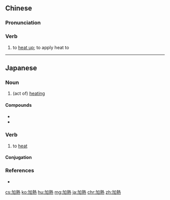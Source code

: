 {{also|加热}}
==Chinese==
{{zh-forms|s=加热}}

===Pronunciation===
{{zh-pron
|m=jiārè
|c=gaa1 jit6
|mn=qz,tp,xm:ka-lia̍t/kh:ka-jia̍t/zz:kee-jia̍t
|cat=v
}}

===Verb===
{{zh-verb}}

# to [[heat up]]; to apply heat to

{{zh-cat|Advanced}}

----

==Japanese==
{{ja-kanjitab|か|ねつ|yomi=on}}

===Noun===
{{ja-noun|かねつ}}

# (act of) [[heating]]

====Compounds====
* {{ja-r|加熱器|かねつき|gloss=heater}}
* {{ja-r|加熱炉|かねつろ|gloss=heating furnace}}

===Verb===
{{ja-verb-suru|tr=trans|かねつ}}

# to [[heat]]
#: {{ja-usex|水を'''加熱'''すると水蒸気となる。|みず を '''かねつ''' する と すいじょうき と なる。|Heat turns water into vapor.}}

====Conjugation====
{{ja-suru|かねつ}}

===References===
* {{R:Shogakukan}}

[[cs:加熱]]
[[ko:加熱]]
[[hu:加熱]]
[[mg:加熱]]
[[ja:加熱]]
[[chr:加熱]]
[[zh:加熱]]